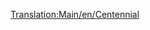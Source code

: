 [[Translation:Main/en/Centennial]]{{en/-}}{{Template:Treinen/Nl
|Naam=Centennial
|Afbeelding=[[File:en/Centennial.png]]
|Kosten=£35,156 ($70.312)
|Snelheid=112 km/h (70 mph)
|Gewicht=207 t
|Kracht=6,600 pk (4,924 kW)
|Onderhoudskosten=£2,361 ($4.722)
|Ontworpen=1972
|Levensduur=22
|Capaciteit=n.v.t.
|Omschrijving=
|Real-life=De Centennial was een bestaand treintype, op maat gebouwd voor de Union Pacific Railroad. De naam komt voort uit het vieren van de 100e geboortedag van de [http://www.wikipedia.org/wiki/Golden Spike Golden Spike].

Centennials zijn ontworpen om vrachttreinen over hetzelfde spoor te rijden als [http://www.wikipedia.org/wiki/Union Pacific Big Boy Big Boy]. Omdat de eerste Centenials in 1969 geleverd werden aan Union Pacific kregen ze de aanduiding "klasse 6900" en hun typenaam [http://www.wikipedia.org/wiki/EMD DDA40X DDA40X]. 3 namen was nog niet genoeg, dus kregen ze ook het onofficiele koosnaampje Big Boy 2 (niet de verwarren met de tweede lichting Big Boys, die ook Big Boy 2 genoemd werden door wat kleine ontwerpwijzigingen).
Deze treinen zijn de grootste diesel-locomotieven die ooit gebouwd zijn met een gewicht van 270 ton. Dit was teveel voor TTD, dus in het spel zijn ze lichter. Ze bestaan uit een enkel frame (langste enkel-frame locomotief ooit gebouwd?) en was van koppelpunt tot koppelpunt een ongelofelijke 30 meter lang.
Intern is de trein opgebouwd uit twee locomotieven, ieder met z'n eigen V-16 diesel motor, die elk een wielstel aandrijft. Dit was geen ongewoon ontwerp in 60-er jaren (en daarvoor), en maakte het mogelijk om op één motor door te rijden als de andere stuk ging (een ander beroemd voorbeeld hiervan is de Engelse Deltic). De locomotief had twee wielstellen, elk met 4 aangedreven assen.

Hoewel dit enorme ontwerp de trein van veel vermogen voorzag, kwam dit met een prijs. De 4-assige wielstellen gaven veel slijtage aan het spoor, in het bijzonder in bochten, waar ze de rails uit elkaar drukten en het spoor breder maakten (ook een veelvoorkomend probleem met stoomlocomotieven). Omdat het voorstel wielstel het het spoor het moeilijkst maakt (de volgende wordt in het spoor getrokken door z'n voorganger) werd er vaak gebruik gemaakt van een kleinere locomotief als voorganger. Twee dieselmotoren had als nadeel dat als één van de twee stuk ging, de hele locomotief in onderhoud moest.

Toen in de 80-er jaren technologie het probleem van het aansturen van meerdere locomotieven vanuit één cabine oploste, liet men het idee van meerdere motoren in één varen en schakelde men over op meerdere kleinere locomotieven. Hierop werden de Centenials uitgefaseerd. Vandaag wordt er nog één Centenial actief gebruikt.

[http://www.steamlocomotive.com/centennials/ Echte centenials (EN)]

}}
